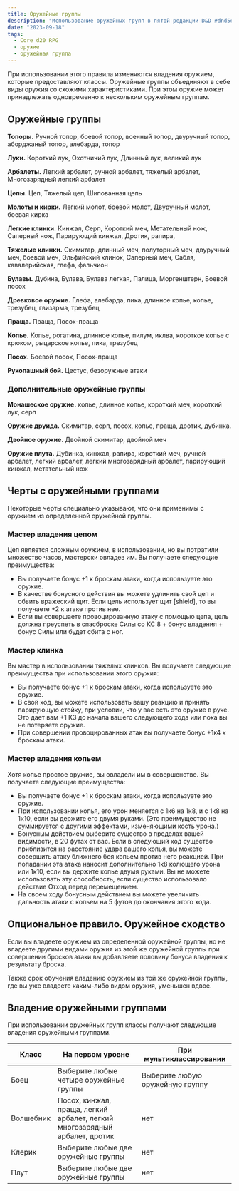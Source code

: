 ```yaml
---
title: Оружейные группы
description: "Использование оружейных групп в пятой редакции D&D #dnd5e #cored20rpg #weapons #weapongroup"
date: "2023-09-18"
tags:
  - Core d20 RPG
  - оружие
  - оружейная группа
---
```


При использовании этого правила изменяются владения оружием, которые предоставляют классы.
Оружейные группы объединяют в себе виды оружия со схожими характеристиками. При этом оружие может принадлежать одновременно к нескольким оружейным группам.

## Оружейные группы

**Топоры.** Ручной топор, боевой топор, военный топор, двуручный топор, аборджаный топор, алебарда, топор

**Луки.** Короткий лук, Охотничий лук, Длинный лук, великий лук

**Арбалеты.** Легкий арбалет, ручной арбалет, тяжелый арбалет, Многозарядный легкий арбалет

**Цепы.** Цеп, Тяжелый цеп, Шипованная цепь

**Молоты и кирки.** Легкий молот, боевой молот, Двуручный молот, боевая кирка

**Легкие клинки.** Кинжал, Серп, Короткий меч, Метательный нож, Саперный нож, Парирующий кинжал, Дротик, рапира,

**Тяжелые клинки.** Скимитар, длинный меч, полуторный меч, двуручный меч, боевой меч, Эльфийский клинок, Саперный меч, Сабля, кавалерийская, глефа, фальчион

**Булавы.** Дубина, Булава, Булава легкая, Палица, Моргенштерн, Боевой посох

**Древковое оружие.** Глефа, алебарда, пика, длинное копье, копье, трезубец, гвизарма, трезубец

**Праща.** Праща, Посох-праща

**Копье.** Копье, рогатина, длинное копье, пилум, иклва, короткое копье с крюком, рыцарское копье, пика, трезубец

**Посох.** Боевой посох, Посох-праща

**Рукопашный бой.** Цестус, безоружные атаки

### Дополнительные оружейные группы

**Монашеское оружие.** копье, длинное копье, короткий меч, короткий лук, серп

**Оружие друида.** Скимитар, серп, посох, копье, праща, дротик, дубинка.

**Двойное оружие.** Двойной скимитар, двойной меч

**Оружие плута.** Дубинка, кинжал, рапира, короткий меч, ручной арбалет, легкий арбалет, легкий многозарядный арбалет, парирующий кинжал, метательный нож

## Черты с оружейными группами

Некоторые черты специально указывают, что они применимы с оружием из определенной оружейной группы.

### Мастер владения цепом

Цеп является сложным оружием, в использовании, но вы потратили множество часов, мастерски овладев им. Вы получаете следующие преимущества:

- Вы получаете бонус +1 к броскам атаки, когда используете это оружие.
- В качестве бонусного действия вы можете удлинить свой цеп и обвить вражеский щит. Если цель использует щит [shield], то вы получаете +2 к атаке против нее.
- Если вы совершаете провоцированную атаку с помощью цепа, цель должна преуспеть в спасброске Силы со КС 8 + бонус владения + бонус Силы или будет сбита с ног.

### Мастер клинка

Вы мастер в использовании тяжелых клинков. Вы получаете следующие преимущества при использовании этого оружия:

- Вы получаете бонус +1 к броскам атаки, когда используете это оружие.
- В свой ход, вы можете использовать вашу реакцию и принять парирующую стойку, при условии, что у вас есть это оружие в руке. Это дает вам +1 КЗ до начала вашего следующего хода или пока вы не потеряете оружие.
- При совершении провоцированных атак вы получаете бонус +1к4 к броскам атаки.

### Мастер владения копьем

Хотя копье простое оружие, вы овладели им в совершенстве. Вы получаете следующие преимущества:

- Вы получаете бонус +1 к броскам атаки, когда используете это оружие.
- При использовании копья, его урон меняется с 1к6 на 1к8, и с 1к8 на 1к10, если вы держите его двумя руками. (Это преимущество не суммируется с другими эффектами, изменяющими кость урона.)
- Бонусным действием выберите существо в пределах вашей видимости, в 20 футах от вас. Если в следующий ход существо приблизится на расстояние удара вашего копья, вы можете совершить атаку ближнего боя копьем против него реакцией. При попадании эта атака наносит дополнительно 1к8 колющего урона или 1к10, если вы держите копье двумя руками. Вы не можете использовать эту способность, если существо использовало действие Отход перед перемещением.
- На своем ходу бонусным действием вы можете увеличить дальность атаки с копьем на 5 футов до окончания этого хода.

## Опциональное правило. Оружейное сходство

Если вы владеете оружием из определенной оружейной группы, но не владеете другими видами оружия из этой же оружейной группы при совершении бросков атаки вы добавляете половину бонуса владения к результату броска.

Также срок обучения владению оружием из той же оружейной группы, где вы уже владеете каким-либо видом оружия, уменьшен вдвое.

## Владение оружейными группами

При использовании оружейных групп классы получают следующие владения оружейными группами.

| Класс     | На первом уровне                                                           | При мультиклассировании         |
| --------- | -------------------------------------------------------------------------- | ------------------------------- |
| Боец      | Выберите любые четыре оружейные группы                                     | Выберите любую оружейную группу |
| Волшебник | Посох, кинжал, праща, легкий арбалет, легкий многозарядный арбалет, дротик | нет                             |
| Клерик    | Выберите любые две оружейные группы                                        | нет                             |
| Плут      | Выберите любые две оружейные группы                                        | нет                             |

